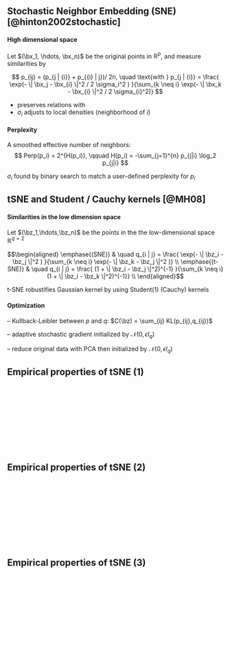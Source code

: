 ## Stochastic Neighbor Embedding (SNE) \scriptsize [@hinton2002stochastic]

#### High dimensional space

Let $(\bx_1, \hdots, \bx_n)$ be the original points in $\mathbb{R}^p$, and measure similarities by

$$
p_{ij} =  (p_{j | {i}} + p_{{i} | j})/ 2n, \quad \text{with } p_{j | {i}} = \frac{ \exp(- \| \bx_j - \bx_{i} \|^2 / 2 \sigma_i^2 ) }{\sum_{k \neq i} \exp(- \| \bx_k - \bx_{i} \|^2 / 2 \sigma_{i}^2)}
$$

  - preserves relations with \emphase{close neighbors}
  - $\sigma_i$ adjusts to local densities (neighborhood of $i$)

#### Perplexity

A smoothed effective number of neighbors:
$$
  Perp(p_i) = 2^{H(p_i)}, \qquad H(p_i) = -\sum_{j=1}^{n} p_{j|i} \log_2 p_{j|i}
$$

\rsa $\sigma_i$ found by binary search to match a user-defined perplexity for $p_i$

## tSNE and Student / Cauchy kernels \scriptsize [@MH08]

#### Similarities in the low dimension space

Let $(\bz_1,\hdots,\bz_n)$ be the points in the the low-dimensional space $\mathbb{R}^{q=2}$

$$\begin{aligned}
\emphase{(SNE)} & \quad q_{i | j} = \frac{ \exp(- \| \bz_i - \bz_j \|^2  ) }{\sum_{k \neq i} \exp(- \| \bz_k - \bz_j \|^2 )} \\
\emphase{(t-SNE)} & \quad q_{i | j} = \frac{ (1 + \| \bz_i - \bz_j \|^2)^{-1}  }{\sum_{k \neq i} (1 + \| \bz_i - \bz_k \|^2)^{-1}} \\
\end{aligned}$$

 \rsa t-SNE robustifies Gaussian kernel by using Student(1) (Cauchy) kernels

#### Optimization

\alert{Criterion} -- Kullback-Leibler between $p$ and $q:$ $C(\bz) = \sum_{ij} KL(p_{ij},q_{ij})$ \smallskip

\alert{Algorithm} -- adaptive stochastic gradient initialized by $\mathcal{N}(0,\epsilon I_q)$ \smallskip

\alert{Initiatization} -- reduce original data with PCA then initialized by $\mathcal{N}(0,\epsilon I_q)$ \smallskip
<!-- $$
Z^{(t)} = Z^{(t-1)} + \eta \frac{\partial C(Z)}{\partial Z} + \alpha(t) (Z^{(t-1)}-Z^{(t-2)})
$$ -->

## Empirical properties of tSNE (1)

![](figs/pne/tsne_properties_1.pdf) 

## Empirical properties of tSNE (2)

![](figs/pne/tsne_properties_2.pdf) 

## Empirical properties of tSNE (3)

![](figs/pne/tsne_properties_3.pdf) 

<!-- 
## t-SNE: pros/cons

#### Properties

  - good at preserving local distances (intra-cluster variance)
  - not so good for global representation (inter-cluster variance)
  - good at creating clusters of close points, bad at positioning clusters wrt each other

#### Limitations

  - importance of preprocessing: initialize with PCA and feature selection plus log transform (non linear transform)
  - percent of explained variance ? interpretation of the $q$ distribution ?
  - Lack of reproducibility due to stochastic optimization


## Uniform Manifold Approximation and Projection \linebreak \scriptsize @IHM18

For $j$ in the $k$-neighborhood of $i$, define the conditional distribution
$$
p_{j \mid i} = \exp \left(-\frac{\| X_i-X_j \|^2_2 - \rho_i}{\sigma_i}\right) \quad \text{ with } \rho_i = \min_{j\neq i} \| X_i-X_j \|^2
$$ 

and its symmetrized version

\vspace{-.25cm}

$$
p_{ij}  = p_{ j | i} + p_{ i | j} - p_{ j | i} p_{ i | j}.
$$

Rely on a generalized Student-distribution with $a, b$ fitted on the data:

\vspace{-.25cm}

$$
q_{ij} =  \left(1 + a\| Z_i-Z_j \|^{2b}_2\right)^{-1}
$$

UMAP solves the following problem:

\vspace{-.25cm}
$$
\min_{Z\in \mathbb{R}^{n \times d}} - \sum_{i < j} p_{ij}\log q_{ij} + (1-p_{ij}) \log (1- q_{ij})
$$

\emphase{Tends to preserve both local and global representations}
 -->
